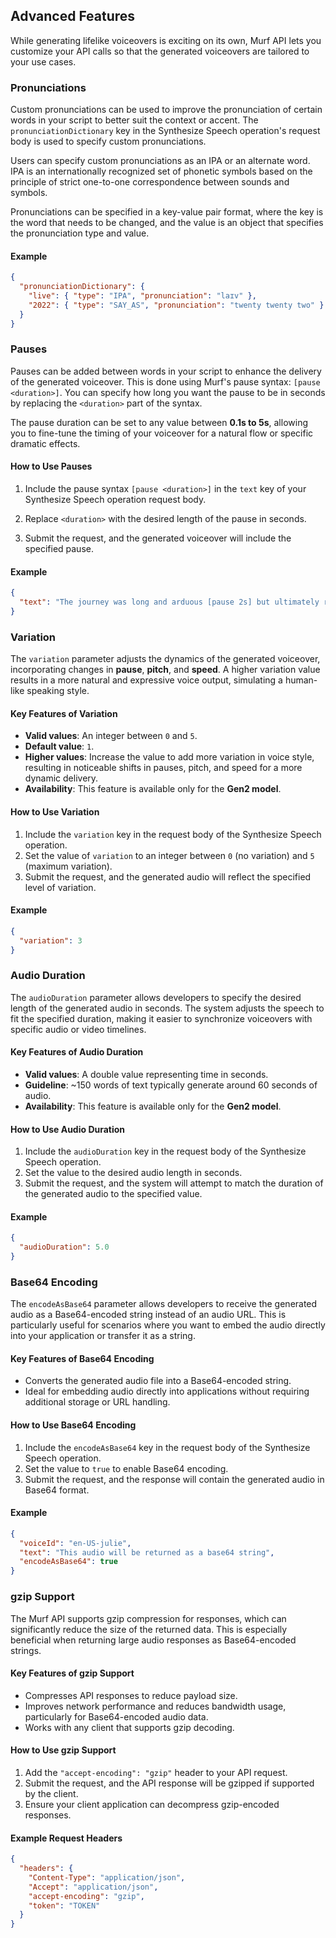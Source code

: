 ## Advanced Features

While generating lifelike voiceovers is exciting on its own, Murf API lets you customize your API calls so that the generated voiceovers are tailored to your use cases.

### Pronunciations

Custom pronunciations can be used to improve the pronunciation of certain words in your script to better suit the context or accent. The `pronunciationDictionary` key in the Synthesize Speech operation's request body is used to specify custom pronunciations.

Users can specify custom pronunciations as an IPA or an alternate word. IPA is an internationally recognized set of phonetic symbols based on the principle of strict one-to-one correspondence between sounds and symbols.

Pronunciations can be specified in a key-value pair format, where the key is the word that needs to be changed, and the value is an object that specifies the pronunciation type and value.

#### Example

```json
{
  "pronunciationDictionary": {
    "live": { "type": "IPA", "pronunciation": "laɪv" },
    "2022": { "type": "SAY_AS", "pronunciation": "twenty twenty two" }
  }
}
```

### Pauses

Pauses can be added between words in your script to enhance the delivery of the generated voiceover. This is done using Murf's pause syntax: `[pause <duration>]`. You can specify how long you want the pause to be in seconds by replacing the `<duration>` part of the syntax.

The pause duration can be set to any value between **0.1s to 5s**, allowing you to fine-tune the timing of your voiceover for a natural flow or specific dramatic effects.

#### How to Use Pauses

1. Include the pause syntax `[pause <duration>]` in the `text` key of your Synthesize Speech operation request body.

2. Replace `<duration>` with the desired length of the pause in seconds.

3. Submit the request, and the generated voiceover will include the specified pause.

#### Example

````json
{
  "text": "The journey was long and arduous [pause 2s] but ultimately rewarding."
}
````

### Variation
The `variation` parameter adjusts the dynamics of the generated voiceover, incorporating changes in **pause**, **pitch**, and **speed**. A higher variation value results in a more natural and expressive voice output, simulating a human-like speaking style.

#### Key Features of Variation
- **Valid values**: An integer between `0` and `5`.
- **Default value**: `1`.
- **Higher values**: Increase the value to add more variation in voice style, resulting in noticeable shifts in pauses, pitch, and speed for a more dynamic delivery.
- **Availability**: This feature is available only for the **Gen2 model**.

#### How to Use Variation
1. Include the `variation` key in the request body of the Synthesize Speech operation.
2. Set the value of `variation` to an integer between `0` (no variation) and `5` (maximum variation).
3. Submit the request, and the generated audio will reflect the specified level of variation.

#### Example
```json
{
  "variation": 3
}
```

### Audio Duration
The `audioDuration` parameter allows developers to specify the desired length of the generated audio in seconds. The system adjusts the speech to fit the specified duration, making it easier to synchronize voiceovers with specific audio or video timelines.

#### Key Features of Audio Duration
- **Valid values**: A double value representing time in seconds.
- **Guideline**: ~150 words of text typically generate around 60 seconds of audio.
- **Availability**: This feature is available only for the **Gen2 model**.

#### How to Use Audio Duration
1. Include the `audioDuration` key in the request body of the Synthesize Speech operation.
2. Set the value to the desired audio length in seconds.
3. Submit the request, and the system will attempt to match the duration of the generated audio to the specified value.

#### Example
```json
{
  "audioDuration": 5.0
}
```

### Base64 Encoding
The `encodeAsBase64` parameter allows developers to receive the generated audio as a Base64-encoded string instead of an audio URL. This is particularly useful for scenarios where you want to embed the audio directly into your application or transfer it as a string.

#### Key Features of Base64 Encoding
- Converts the generated audio file into a Base64-encoded string.
- Ideal for embedding audio directly into applications without requiring additional storage or URL handling.

#### How to Use Base64 Encoding
1. Include the `encodeAsBase64` key in the request body of the Synthesize Speech operation.
2. Set the value to `true` to enable Base64 encoding.
3. Submit the request, and the response will contain the generated audio in Base64 format.

#### Example
```json
{
  "voiceId": "en-US-julie",
  "text": "This audio will be returned as a base64 string",
  "encodeAsBase64": true
}
```

### gzip Support
The Murf API supports gzip compression for responses, which can significantly reduce the size of the returned data. This is especially beneficial when returning large audio responses as Base64-encoded strings.

#### Key Features of gzip Support
- Compresses API responses to reduce payload size.
- Improves network performance and reduces bandwidth usage, particularly for Base64-encoded audio data.
- Works with any client that supports gzip decoding.

#### How to Use gzip Support
1. Add the `"accept-encoding": "gzip"` header to your API request.
2. Submit the request, and the API response will be gzipped if supported by the client.
3. Ensure your client application can decompress gzip-encoded responses.

#### Example Request Headers
```json
{
  "headers": {
    "Content-Type": "application/json",
    "Accept": "application/json",
    "accept-encoding": "gzip",
    "token": "TOKEN"
  }
}

```